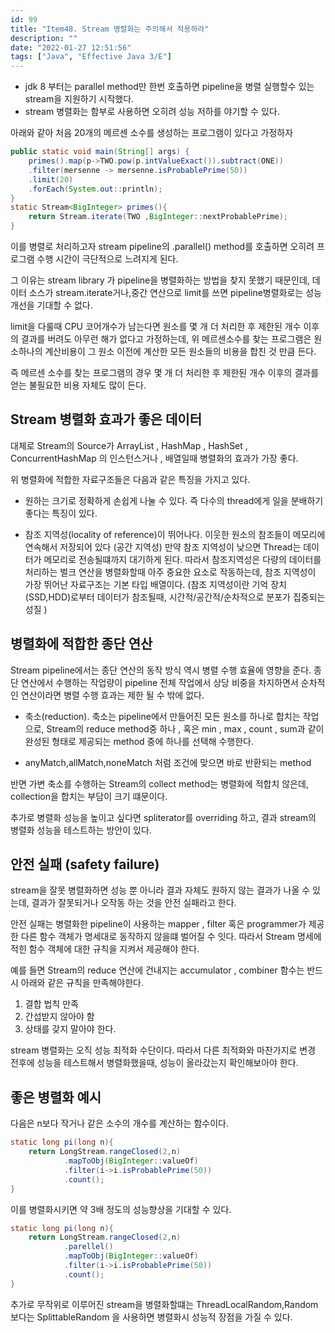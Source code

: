 ```yaml
---
id: 99
title: "Item48. Stream 병렬화는 주의해서 적용하라"
description: ""
date: "2022-01-27 12:51:56"
tags: ["Java", "Effective Java 3/E"]
---
```

- jdk 8 부터는 parallel method만 한번 호출하면 pipeline을 병렬 실행할수 있는 stream을 지원하기 시작했다.
- stream 병렬화는 함부로 사용하면 오히려 성능 저하를 야기할 수 있다.

아래와 같아 처음 20개의 메르센 소수를 생성하는 프로그램이 있다고 가정하자
```java
public static void main(String[] args) {
    primes().map(p->TWO.pow(p.intValueExact()).subtract(ONE))
    .filter(mersenne -> mersenne.isProbablePrime(50))
    .limit(20)
    .forEach(System.out::println);
}
static Stream<BigInteger> primes(){
    return Stream.iterate(TWO ,BigInteger::nextProbablePrime);
}
```

이를 병렬로 처리하고자 stream pipeline의 .parallel() method를 호출하면 오히려 프로그램 수행 시간이 극단적으로 느려지게 된다.

그 이유는 stream library 가 pipeline을 병렬화하는 방법을 찾지 못했기 때문인데, 데이터 소스가 stream.iterate거나,중간 연산으로 limit를 쓰면 pipeline병렬화로는 성능개선을 기대할 수 없다.

limit을 다룰때 CPU 코어개수가 남는다면 원소를 몇 개 더 처리한 후 제한된 개수 이후의 결과를 버려도 아무런 해가 없다고 가정하는데, 위 메르센소수를 찾는 프로그램은 원소하나의 계산비용이 그 원소 이전에 계산한 모든 원소들의 비용을 합친 것 만큼 든다. 

즉 메르센 소수를 찾는 프로그램의 경우 몇 개 더 처리한 후 제한된 개수 이후의 결과를 얻는 불필요한 비용 자체도 많이 든다. 

## Stream 병렬화 효과가 좋은 데이터 

대체로 Stream의 Source가 ArrayList , HashMap , HashSet , ConcurrentHashMap 의 인스턴스거나 , 배열일때 병렬화의 효과가 가장 좋다. 

위 병렬화에 적합한 자료구조들은 다음과 같은 특징을 가지고 있다. 

- 원하는 크기로 정확하게 손쉽게 나눌 수 있다. 즉 다수의 thread에게 일을 분배하기 좋다는 특징이 있다. 

- 참조 지역성(locality of reference)이 뛰어나다. 이웃한 원소의 참조들이 메모리에 연속해서 저장되어 있다 (공간 지역성)
  만약 참조 지역성이 낮으면 Thread는 데이터가 메모리로 전송될떄까지 대기하게 된다. 
  따라서 참조지역성은 다량의 데이터를 처리하는 벌크 연산을 병렬화할때 아주 중요한 요소로 작동하는데, 참조 지역성이 가장 뛰어난 자료구조는 기본 타입 배열이다. 
(참조 지역성이란 기억 장치(SSD,HDD)로부터 데이터가 참조될때, 시간적/공간적/순차적으로 분포가 집중되는 성질 )


## 병렬화에 적합한 종단 연산 

Stream pipeline에서는 종단 연산의 동작 방식 역시 병렬 수행 효율에 영향을 준다.
종단 연산에서 수행하는 작업량이 pipeline 전체 작업에서 상당 비중을 차지하면서 순차적인 연산이라면 병렬 수행 효과는 제한 될 수 밖에 없다.

- 축소(reduction). 
  축소는 pipeline에서 만들어진 모든 원소를 하나로 합치는 작업으로, Stream의 reduce method중 하나 , 혹은 min , max , count , sum과 같이 완성된 형태로 제공되는 method 중에 하나를 선택해 수행한다. 

- anyMatch,allMatch,noneMatch 처럼 조건에 맞으면 바로 반환되는 method 

반면 가변 축소를 수행하는 Stream의 collect method는 병렬화에 적합치 않은데, collection을 합치는 부담이 크기 떄문이다. 

추가로 병렬화 성능을 높이고 싶다면 spliterator를 overriding 하고, 결과 stream의 병렬화 성능을 테스트하는 방안이 있다. 

## 안전 실패 (safety failure)

stream을 잘못 병렬화하면 성능 뿐 아니라 결과 자체도 원하지 않는 결과가 나올 수 있는데, 결과가 잘못되거나 오작동 하는 것을 안전 실패라고 한다. 

안전 실패는 병렬화한 pipeline이 사용하는 mapper , filter 혹은 programmer가 제공한 다른 함수 객체가 명세대로 동작하지 않을떄 벌어질 수 잇다. 따라서 Stream 명세에 적힌 함수 객체에 대한 규칙을 지켜서 제공해야 한다. 

예를 들면 Stream의 reduce 연산에 건내지는 accumulator , combiner 함수는 반드시 아래와 같은 규칙을 만족해야한다.

1. 결합 법칙 만족
2. 간섭받지 않아야 함 
3. 상태를 갖지 말아야 한다. 


stream 병렬화는 오직 성능 최적화 수단이다. 따라서 다른 최적화와 마찬가지로 변경 전후에 성능을 테스트해서 병렬화했을때, 성능이 올라갔는지 확인해보아야 한다. 

## 좋은 병렬화 예시 

다음은 n보다 작거나 같은 소수의 개수를 계산하는 함수이다. 
```java
static long pi(long n){
    return LongStream.rangeClosed(2,n)
            .mapToObj(BigInteger::valueOf)
            .filter(i->i.isProbablePrime(50))
            .count();
}
```
이를 병렬화시키면 약 3배 정도의 성능향상을 기대할 수 있다. 
```java
static long pi(long n){
    return LongStream.rangeClosed(2,n)
            .parellel()
            .mapToObj(BigInteger::valueOf)
            .filter(i->i.isProbablePrime(50))
            .count();
}
```

추가로 무작위로 이루어진 stream을 병렬화할떄는 ThreadLocalRandom,Random 보다는 SplittableRandom 을 사용하면 병렬화시 성능적 장점을 가질 수 있다.
